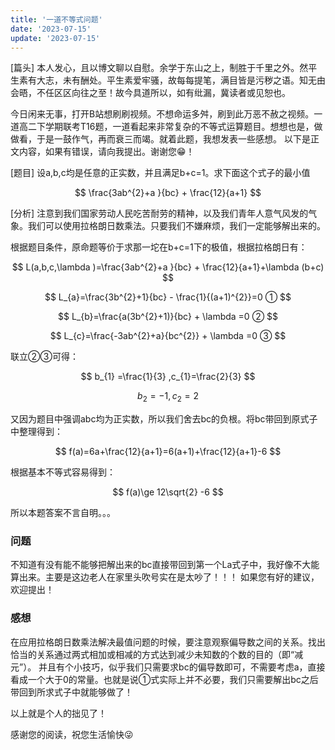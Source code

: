 ```yaml
---
title: '一道不等式问题'
date: '2023-07-15'
update: '2023-07-15'
---
```


[篇头] 本人发心，且以博文聊以自慰。余学于东山之上，制胜于千里之外。然平生素有大志，未有酬处。平生素爱牢骚，故每每提笔，满目皆是污秽之语。知无由会晤，不任区区向往之至！故今具道所以，如有纰漏，冀读者或见恕也。

今日闲来无事，打开B站想刷刷视频。不想命运多舛，刷到此万恶不赦之视频。一道高二下学期联考T16题，一道看起来非常复杂的不等式运算题目。想想也是，做做看，于是一鼓作气，再而衰三而竭。就着此题，我想发表一些感想。
以下是正文内容，如果有错误，请向我提出。谢谢您😁！

[题目] 设a,b,c均是任意的正实数，并且满足b+c=1。求下面这个式子的最小值

$$
\frac{3ab^{2}+a }{bc} + \frac{12}{a+1}
$$

[分析] 注意到我们国家劳动人民吃苦耐劳的精神，以及我们青年人意气风发的气象。我们可以使用拉格朗日数乘法。只要我们不嫌麻烦，我们一定能够解出来的。

根据题目条件，原命题等价于求那一坨在b+c=1下的极值，根据拉格朗日有：

$$
L(a,b,c,\lambda )=\frac{3ab^{2}+a }{bc} + \frac{12}{a+1}+\lambda (b+c) 
$$

$$
L_{a}=\frac{3b^{2}+1}{bc} - \frac{1}{(a+1)^{2}}=0 ①
$$

$$
L_{b}=\frac{a(3b^{2}+1)}{bc} + \lambda =0 ②
$$

$$
L_{c}=\frac{-3ab^{2}+a}{bc^{2}} + \lambda =0 ③
$$

联立②③可得：

$$
b_{1} =\frac{1}{3} ,c_{1}=\frac{2}{3}
$$

$$
b_{2} = -1 ,c_{2}= 2
$$

又因为题目中强调abc均为正实数，所以我们舍去bc的负根。将bc带回到原式子中整理得到：

$$
f(a)=6a+\frac{12}{a+1}=6(a+1)+\frac{12}{a+1}-6
$$

根据基本不等式容易得到：

$$
f(a)\ge 12\sqrt{2} -6
$$

所以本题答案不言自明。。。

### 问题

不知道有没有能不能够把解出来的bc直接带回到第一个La式子中，我好像不大能算出来。主要是这边老人在家里头吹号实在是太吵了！！！
如果您有好的建议，欢迎提出！

### 感想

在应用拉格朗日数乘法解决最值问题的时候，要注意观察偏导数之间的关系。找出恰当的关系通过两式相加或相减的方式达到减少未知数的个数的目的（即“减元”）。
并且有个小技巧，似乎我们只需要求bc的偏导数即可，不需要考虑a，直接看成一个大于0的常量。也就是说①式实际上并不必要，我们只需要解出bc之后带回到所求式子中就能够做了！

以上就是个人的拙见了！

感谢您的阅读，祝您生活愉快😜